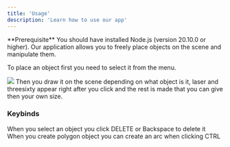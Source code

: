 ```yaml
---
title: 'Usage'
description: 'Learn how to use our app'
---
```


<Info>
  **Prerequisite** You should have installed Node.js (version 20.10.0 or
  higher).
</Info>
Our application allows you to freely place objects on the scene and manipulate them.

To place an object first you need to select it from the menu.
<Frame>
    <img src="/images/top_panel.png" />
</Frame>
Then you draw it on the scene depending on what object is it, laser and threesixty appear right after you click and the rest is made that you can give then your own size.

### Keybinds
<CardGroup cols={2}>
    <Card title="DELETE/Backspace">
        When you select an object you click DELETE or Backspace to delete it
    </Card>
    <Card title="CTRL">
        When you create polygon object you can create an arc when clicking CTRL
    </Card>
</CardGroup>
